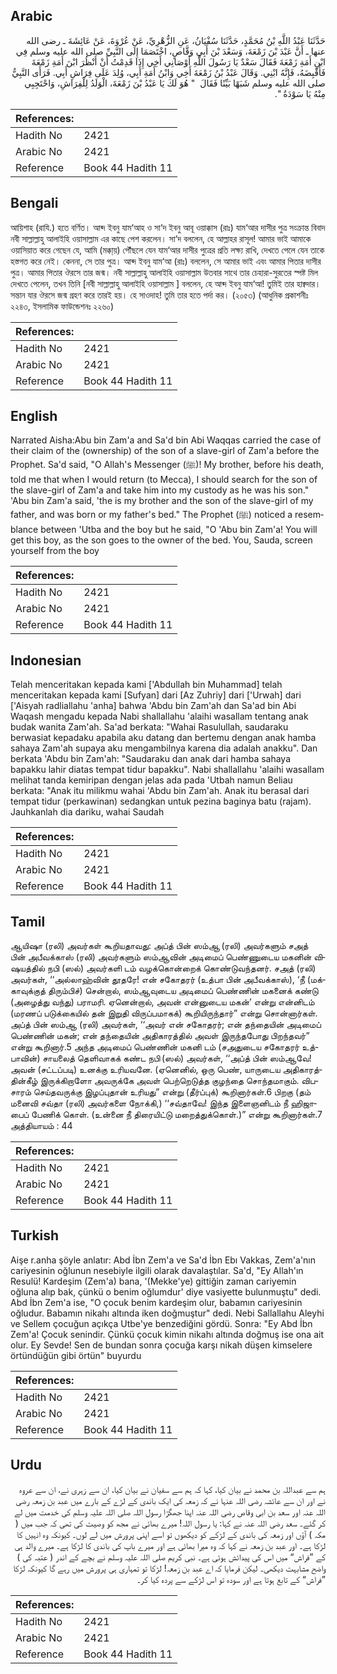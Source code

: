 ## Arabic


<div dir="rtl" lang="ar" style={{fontSize:'larger',backgroundColor:'#f8f9fa',padding:20}}>
حَدَّثَنَا عَبْدُ اللَّهِ بْنُ مُحَمَّدٍ، حَدَّثَنَا سُفْيَانُ، عَنِ الزُّهْرِيِّ، عَنْ عُرْوَةَ، عَنْ عَائِشَةَ ـ رضى الله عنها ـ أَنَّ عَبْدَ بْنَ زَمْعَةَ، وَسَعْدَ بْنَ أَبِي وَقَّاصٍ، اخْتَصَمَا إِلَى النَّبِيِّ صلى الله عليه وسلم فِي ابْنِ أَمَةِ زَمْعَةَ فَقَالَ سَعْدٌ يَا رَسُولَ اللَّهِ أَوْصَانِي أَخِي إِذَا قَدِمْتُ أَنْ أَنْظُرَ ابْنَ أَمَةِ زَمْعَةَ فَأَقْبِضَهُ، فَإِنَّهُ ابْنِي‏.‏ وَقَالَ عَبْدُ بْنُ زَمْعَةَ أَخِي وَابْنُ أَمَةِ أَبِي، وُلِدَ عَلَى فِرَاشِ أَبِي‏.‏ فَرَأَى النَّبِيُّ صلى الله عليه وسلم شَبَهًا بَيِّنًا فَقَالَ ‏ "‏ هُوَ لَكَ يَا عَبْدُ بْنَ زَمْعَةَ، الْوَلَدُ لِلْفِرَاشِ، وَاحْتَجِبِي مِنْهُ يَا سَوْدَةُ ‏"‏‏.‏
</div>
<div style={{backgroundColor:'#f8f9fa',padding:20, marginBottom: 10}}><table> <thead> <tr> <th>References:</th> <th></th> </tr> </thead> <tbody><tr><td>Hadith No</td><td>2421</td></tr><tr><td>Arabic No</td><td>2421</td></tr><tr><td>Reference</td><td>Book 44 Hadith 11</td></tr></tbody></table></div>

## Bengali


<div dir="ltr" lang="bn" style={{fontSize:'larger',backgroundColor:'#f8f9fa',padding:20}}>
আয়িশাহ (রাযি.) হতে বর্ণিত। আব্দ ইবনু যাম‘আহ ও সা‘দ ইবনু আবূ ওয়াক্কাস (রাঃ) যাম‘আর দাসীর পুত্র সংক্রান্ত বিবাদ নবী সাল্লাল্লাহু আলাইহি ওয়াসাল্লাম এর কাছে পেশ করলেন। সা‘দ বললেন, হে আল্লাহর রাসূল! আমার ভাই আমাকে ওয়াসিয়াত করে গেছেন যে, আমি (মক্কা্য়) পৌঁছলে যেন যাম‘আর দাসীর পুত্রের প্রতি লক্ষ্য রাখি, দেখতে পেলে যেন তাকে হস্তগত করে নেই। কেননা, সে তার পুত্র। আব্দ ইবনু যাম‘আ (রাঃ) বললেন, সে আমার ভাই এবং আমার পিতার দাসীর পুত্র। আমার পিতার ঔরসে তার জন্ম। নবী সাল্লাল্লাহু আলাইহি ওয়াসাল্লাম উতবার সাথে তার চেহারা-সুরতের স্পষ্ট মিল দেখতে পেলেন, তখন তিনি [নবী সাল্লাল্লাহু আলাইহি ওয়াসাল্লাম ] বললেন, হে আব্দ ইবনু যাম‘আ! তুমিই তার হাক্বদার। সন্তান যার ঔরসে জন্ম গ্রহণ করে তারই হয়। হে সাওদাহ! তুমি তার হতে পর্দা কর। (২০৫৩) (আধুনিক প্রকাশনীঃ ২২৪৩, ইসলামিক ফাউন্ডেশনঃ ২২৬০)
</div>
<div style={{backgroundColor:'#f8f9fa',padding:20, marginBottom: 10}}><table> <thead> <tr> <th>References:</th> <th></th> </tr> </thead> <tbody><tr><td>Hadith No</td><td>2421</td></tr><tr><td>Arabic No</td><td>2421</td></tr><tr><td>Reference</td><td>Book 44 Hadith 11</td></tr></tbody></table></div>

## English


<div dir="ltr" lang="en" style={{fontSize:'larger',backgroundColor:'#f8f9fa',padding:20}}>
Narrated Aisha:Abu bin Zam'a and Sa'd bin Abi Waqqas carried the case of their claim of the (ownership) of the son of a slave-girl of Zam'a before the Prophet. Sa'd said, "O Allah's Messenger (ﷺ)! My brother, before his death, told me that when I would return (to Mecca), I should search for the son of the slave-girl of Zam'a and take him into my custody as he was his son." 'Abu bin Zam'a said, 'the is my brother and the son of the slave-girl of my father, and was born or my father's bed." The Prophet (ﷺ) noticed a resemblance between 'Utba and the boy but he said, "O 'Abu bin Zam'a! You will get this boy, as the son goes to the owner of the bed. You, Sauda, screen yourself from the boy
</div>
<div style={{backgroundColor:'#f8f9fa',padding:20, marginBottom: 10}}><table> <thead> <tr> <th>References:</th> <th></th> </tr> </thead> <tbody><tr><td>Hadith No</td><td>2421</td></tr><tr><td>Arabic No</td><td>2421</td></tr><tr><td>Reference</td><td>Book 44 Hadith 11</td></tr></tbody></table></div>

## Indonesian


<div dir="ltr" lang="id" style={{fontSize:'larger',backgroundColor:'#f8f9fa',padding:20}}>
Telah menceritakan kepada kami ['Abdullah bin Muhammad] telah menceritakan kepada kami [Sufyan] dari [Az Zuhriy] dari ['Urwah] dari ['Aisyah radliallahu 'anha] bahwa 'Abdu bin Zam'ah dan Sa'ad bin Abi Waqash mengadu kepada Nabi shallallahu 'alaihi wasallam tentang anak budak wanita Zam'ah. Sa'ad berkata: "Wahai Rasulullah, saudaraku berwasiat kepadaku apabila aku datang dan bertemu dengan anak hamba sahaya Zam'ah supaya aku mengambilnya karena dia adalah anakku". Dan berkata 'Abdu bin Zam'ah: "Saudaraku dan anak dari hamba sahaya bapakku lahir diatas tempat tidur bapakku". Nabi shallallahu 'alaihi wasallam melihat tanda kemiripan dengan jelas ada pada 'Utbah namun Beliau berkata: "Anak itu milikmu wahai 'Abdu bin Zam'ah. Anak itu berasal dari tempat tidur (perkawinan) sedangkan untuk pezina baginya batu (rajam). Jauhkanlah dia dariku, wahai Saudah
</div>
<div style={{backgroundColor:'#f8f9fa',padding:20, marginBottom: 10}}><table> <thead> <tr> <th>References:</th> <th></th> </tr> </thead> <tbody><tr><td>Hadith No</td><td>2421</td></tr><tr><td>Arabic No</td><td>2421</td></tr><tr><td>Reference</td><td>Book 44 Hadith 11</td></tr></tbody></table></div>

## Tamil


<div dir="ltr" lang="ta" style={{fontSize:'larger',backgroundColor:'#f8f9fa',padding:20}}>
ஆயிஷா (ரலி) அவர்கள் கூறியதாவது: அப்த் பின் ஸம்ஆ (ரலி) அவர்களும் சஅத் பின் அபீவக்காஸ் (ரலி) அவர்களும் ஸம்ஆவின் அடிமைப் பெண்ணுடைய மகனின் விஷயத்தில் நபி (ஸல்) அவர்களி டம் வழக்கொன்றைக் கொண்டுவந்தனர். சஅத் (ரலி) அவர்கள், ‘‘அல்லாஹ்வின் தூதரே! என் சகோதரர் (உத்பா பின் அபீவக்காஸ்), ‘நீ (மக்காவுக்குத் திரும்பிச்) சென்றால், ஸம்ஆவுடைய அடிமைப் பெண்ணின் மகனைக் கண்டு (அழைத்து வந்து) பராமரி. ஏனென்றால், அவன் என்னுடைய மகன்’ என்று என்னிடம் (மரணப் படுக்கையில் தன் இறுதி விருப்பமாகக்) கூறியிருந்தார்” என்று சொன்னார்கள். அப்த் பின் ஸம்ஆ (ரலி) அவர்கள், ‘‘அவர் என் சகோதரர்; என் தந்தையின் அடிமைப் பெண்ணின் மகன்; என் தந்தையின் அதிகாரத்தில் அவள் இருந்தபோது பிறந்தவர்” என்று கூறினார்.5 அந்த அடிமைப் பெண்ணின் மகனி டம் (சஅதுடைய சகோதரர் உத்பாவின்) சாயலைத் தெளிவாகக் கண்ட நபி (ஸல்) அவர்கள், ‘‘அப்த் பின் ஸம்ஆவே! அவன் (சட்டப்படி) உனக்கு உரியவனே. (ஏனெனில், ஒரு பெண், யாருடைய அதிகாரத்தின்கீழ் இருக்கிறாளோ அவருக்கே அவள் பெற்றெடுத்த குழந்தை சொந்தமாகும். விபசாரம் செய்தவருக்கு இழப்புதான் உரியது” என்று (தீர்ப்புக்) கூறினார்கள்.6 பிறகு (தம் மனைவி சவ்தா (ரலி) அவர்களை நோக்கி,) ‘‘சவ்தாவே! இந்த இளைஞனிடம் நீ ஹிஜாபைப் பேணிக் கொள். (உன்னை நீ திரையிட்டு மறைத்துக்கொள்.)” என்று கூறினார்கள்.7 அத்தியாயம் : 44
</div>
<div style={{backgroundColor:'#f8f9fa',padding:20, marginBottom: 10}}><table> <thead> <tr> <th>References:</th> <th></th> </tr> </thead> <tbody><tr><td>Hadith No</td><td>2421</td></tr><tr><td>Arabic No</td><td>2421</td></tr><tr><td>Reference</td><td>Book 44 Hadith 11</td></tr></tbody></table></div>

## Turkish


<div dir="ltr" lang="tr" style={{fontSize:'larger',backgroundColor:'#f8f9fa',padding:20}}>
Aişe r.anha şöyle anlatır: Abd İbn Zem'a ve Sa'd İbn Ebı Vakkas, Zem'a'nın cariyesinin oğlunun nesebiyle ilgili olarak davalaştılar. Sa'd, "Ey Allah'ın Resulü! Kardeşim (Zem'a) bana, '(Mekke'ye) gittiğin zaman cariyemin oğluna alıp bak, çünkü o benim oğlumdur' diye vasiyette bulunmuştu" dedi. Abd İbn Zem'a ise, "O çocuk benim kardeşim olur, babamın cariyesinin oğludur. Babamın nikahı altında iken doğmuştur" dedi. Nebi Sallallahu Aleyhi ve Sellem çocuğun açıkça Utbe'ye benzediğini gördü. Sonra: "Ey Abd İbn Zem'a! Çocuk senindir. Çünkü çocuk kimin nikahı altında doğmuş ise ona ait olur. Ey Sevde! Sen de bundan sonra çocuğa karşı nikah düşen kimselere örtündüğün gibi örtün" buyurdu
</div>
<div style={{backgroundColor:'#f8f9fa',padding:20, marginBottom: 10}}><table> <thead> <tr> <th>References:</th> <th></th> </tr> </thead> <tbody><tr><td>Hadith No</td><td>2421</td></tr><tr><td>Arabic No</td><td>2421</td></tr><tr><td>Reference</td><td>Book 44 Hadith 11</td></tr></tbody></table></div>

## Urdu


<div dir="rtl" lang="ur" style={{fontSize:'larger',backgroundColor:'#f8f9fa',padding:20}}>
ہم سے عبداللہ بن محمد نے بیان کیا، کہا کہ ہم سے سفیان نے بیان کیا، ان سے زہری نے، ان سے عروہ نے اور ان سے عائشہ رضی اللہ عنہا نے کہ زمعہ کی ایک باندی کے لڑے کے بارے میں عبد بن زمعہ رضی اللہ عنہ اور سعد بن ابی وقاص رضی اللہ عنہ اپنا جھگڑا رسول اللہ صلی اللہ علیہ وسلم کی خدمت میں لے کر گئے۔ سعد رضی اللہ عنہ نے کہا: یا رسول اللہ! میرے بھائی نے مجھ کو وصیت کی تھی کہ جب میں ( مکہ ) آؤں اور زمعہ کی باندی کے لڑکے کو دیکھوں تو اسے اپنی پرورش میں لے لوں۔ کیونکہ وہ انہیں کا لڑکا ہے۔ اور عبد بن زمعہ نے کہا کہ وہ میرا بھائی ہے اور میرے باپ کی باندی کا لڑکا ہے۔ میرے والد ہی کے ”فراش“ میں اس کی پیدائش ہوئی ہے۔ نبی کریم صلی اللہ علیہ وسلم نے بچے کے اندر ( عتبہ کی ) واضح مشابہت دیکھی۔ لیکن فرمایا کہ اے عبد بن زمعہ! لڑکا تو تمہاری ہی پرورش میں رہے گا کیونکہ لڑکا ”فراش“ کے تابع ہوتا ہے اور سودہ تو اس لڑکے سے پردہ کیا کر۔
</div>
<div style={{backgroundColor:'#f8f9fa',padding:20, marginBottom: 10}}><table> <thead> <tr> <th>References:</th> <th></th> </tr> </thead> <tbody><tr><td>Hadith No</td><td>2421</td></tr><tr><td>Arabic No</td><td>2421</td></tr><tr><td>Reference</td><td>Book 44 Hadith 11</td></tr></tbody></table></div>